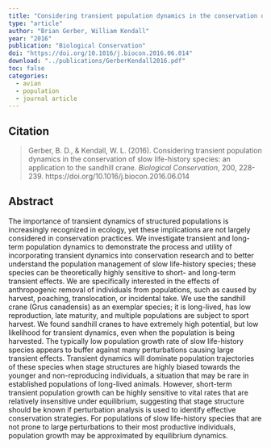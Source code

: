 ```yaml
---
title: "Considering transient population dynamics in the conservation of slow life-history species: An application to the sandhill crane"
type: "article"
author: "Brian Gerber, William Kendall"
year: "2016"
publication: "Biological Conservation"
doi: "https://doi.org/10.1016/j.biocon.2016.06.014"
download: "../publications/GerberKendall2016.pdf"
toc: false
categories:
  - avian
  - population 
  - journal article
---
```


## Citation 

> Gerber, B. D., & Kendall, W. L. (2016). Considering transient population dynamics in the conservation of slow life-history species: an application to the sandhill crane. *Biological Conservation*, 200, 228-239. https://doi.org/10.1016/j.biocon.2016.06.014

## Abstract

The importance of transient dynamics of structured populations is increasingly recognized in ecology, yet these implications are not largely considered in conservation practices. We investigate transient and long-term population dynamics to demonstrate the process and utility of incorporating transient dynamics into conservation research and to better understand the population management of slow life-history species; these species can be theoretically highly sensitive to short- and long-term transient effects. We are specifically interested in the effects of anthropogenic removal of individuals from populations, such as caused by harvest, poaching, translocation, or incidental take. We use the sandhill crane (Grus canadensis) as an exemplar species; it is long-lived, has low reproduction, late maturity, and multiple populations are subject to sport harvest. We found sandhill cranes to have extremely high potential, but low likelihood for transient dynamics, even when the population is being harvested. The typically low population growth rate of slow life-history species appears to buffer against many perturbations causing large transient effects. Transient dynamics will dominate population trajectories of these species when stage structures are highly biased towards the younger and non-reproducing individuals, a situation that may be rare in established populations of long-lived animals. However, short-term transient population growth can be highly sensitive to vital rates that are relatively insensitive under equilibrium, suggesting that stage structure should be known if perturbation analysis is used to identify effective conservation strategies. For populations of slow life-history species that are not prone to large perturbations to their most productive individuals, population growth may be approximated by equilibrium dynamics.